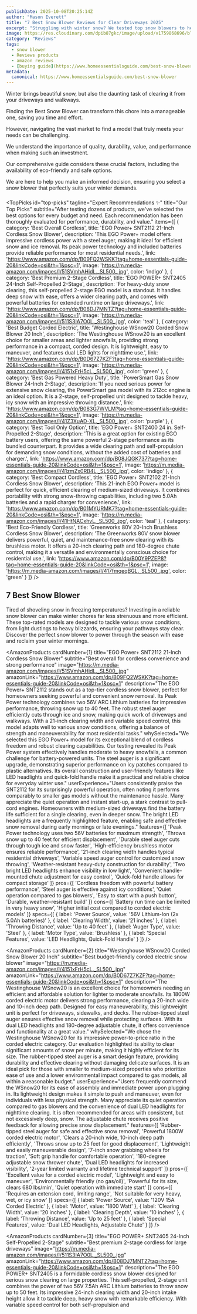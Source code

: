 ```yaml
---
publishDate: 2025-10-08T20:25:14Z
author: "Mason Everett"
title: "7 Best Snow Blower Reviews for Clear Driveways 2025"
excerpt: "Struggling with winter snow? We tested top snow blowers to help you find the perfect one for effortless snow removal and a clear path this season."
image: https://res.cloudinary.com/dpib87gkc/image/upload/v1759868696/blog_image_1759868696_n5i62x.webp
category: "Reviews"
tags:
  - snow blower
  - Reviews products
  - amazon reviews
  - [buying guide](https://www.homeessentialsguide.com/best-snow-blower-reviews)
metadata:
  canonical: https://www.homeessentialsguide.com/best-snow-blower
---
```



<p>Winter brings beautiful snow, but also the daunting task of clearing it from your driveways and walkways.</p>
<p>Finding the Best Snow Blower can transform this chore into a manageable one, saving you time and effort.</p>
<p>However, navigating the vast market to find a model that truly meets your needs can be challenging.</p>
<p>We understand the importance of quality, durability, value, and performance when making such an investment.</p>
<p>Our comprehensive guide considers these crucial factors, including the availability of eco-friendly and safe options.</p>
<p>We are here to help you make an informed decision, ensuring you select a snow blower that perfectly suits your winter demands.</p>

###

<TopPicks
  id="top-picks"
  tagline="Expert Recommendations ✨"
  title="Our Top Picks"
  subtitle="After testing dozens of products, we've selected the best options for every budget and need. Each recommendation has been thoroughly evaluated for performance, durability, and value."
  items={[
    {
      category: 'Best Overall Cordless',
      title: 'EGO Power+ SNT2112 21-Inch Cordless Snow Blower',
      description: 'This EGO Power+ model offers impressive cordless power with a steel auger, making it ideal for efficient snow and ice removal. Its peak power technology and included batteries provide reliable performance for most residential needs.',
      link: 'https://www.amazon.com/dp/B09FQ2WSKK?tag=home-essentials-guide-20&linkCode=osi&th=1&psc=1',
      image: 'https://m.media-amazon.com/images/I/51SVmhAHidL._SL500_.jpg',
      color: 'indigo'
    },
    {
      category: 'Best Premium 2-Stage Cordless',
      title: 'EGO POWER+ SNT2405 24-Inch Self-Propelled 2-Stage',
      description: 'For heavy-duty snow clearing, this self-propelled 2-stage EGO model is a standout. It handles deep snow with ease, offers a wider clearing path, and comes with powerful batteries for extended runtime on large driveways.',
      link: 'https://www.amazon.com/dp/B08DJ7MNTZ?tag=home-essentials-guide-20&linkCode=osi&th=1&psc=1',
      image: 'https://m.media-amazon.com/images/I/511S3IA7O0L._SL500_.jpg',
      color: 'teal'
    },
    {
      category: 'Best Budget Corded Electric',
      title: 'Westinghouse WSnow20 Corded Snow Blower 20 Inch',
      description: 'The Westinghouse WSnow20 is an excellent choice for smaller areas and lighter snowfalls, providing strong performance in a compact, corded design. It is lightweight, easy to maneuver, and features dual LED lights for nighttime use.',
      link: 'https://www.amazon.com/dp/B0D67Z7KZF?tag=home-essentials-guide-20&linkCode=osi&th=1&psc=1',
      image: 'https://m.media-amazon.com/images/I/4151xFrH5cL._SL500_.jpg',
      color: 'green'
    },
    {
      category: 'Best Gas Powered Heavy Duty',
      title: 'PowerSmart Gas Snow Blower 24-Inch 2-Stage',
      description: 'If you need serious power for extensive snow clearing, the PowerSmart gas model with its 212cc engine is an ideal option. It is a 2-stage, self-propelled unit designed to tackle heavy, icy snow with an impressive throwing distance.',
      link: 'https://www.amazon.com/dp/B083G7WVLM?tag=home-essentials-guide-20&linkCode=osi&th=1&psc=1',
      image: 'https://m.media-amazon.com/images/I/41Z3XuAD-XL._SL500_.jpg',
      color: 'purple'
    },
    {
      category: 'Best Tool Only Option',
      title: 'EGO Power+ SNT2400 24 in. Self-Propelled 2-Stage',
      description: 'This is a great option for existing EGO battery users, offering the same powerful 2-stage performance as its bundled counterpart. It provides a wide clearing path and self-propulsion for demanding snow conditions, without the added cost of batteries and charger.',
      link: 'https://www.amazon.com/dp/B08JQGK737?tag=home-essentials-guide-20&linkCode=osi&th=1&psc=1',
      image: 'https://m.media-amazon.com/images/I/41zmZx0RB4L._SL500_.jpg',
      color: 'indigo'
    },
    {
      category: 'Best Compact Cordless',
      title: 'EGO Power+ SNT2102 21-Inch Cordless Snow Blower',
      description: 'This 21-inch EGO Power+ model is perfect for quick, efficient clearing of medium-sized driveways. It combines portability with strong snow-throwing capabilities, including two 5.0Ah batteries and a rapid charger for convenience.',
      link: 'https://www.amazon.com/dp/B01MYURMK7?tag=home-essentials-guide-20&linkCode=osi&th=1&psc=1',
      image: 'https://m.media-amazon.com/images/I/41HtNACxhvL._SL500_.jpg',
      color: 'teal'
    },
    {
      category: 'Best Eco-Friendly Cordless',
      title: 'Greenworks 80V 20-Inch Brushless Cordless Snow Blower',
      description: 'The Greenworks 80V snow blower delivers powerful, quiet, and maintenance-free snow clearing with its brushless motor. It offers a 20-inch clearing path and 180-degree chute control, making it a versatile and environmentally conscious choice for residential use.',
      link: 'https://www.amazon.com/dp/B00Y9PZEP8?tag=home-essentials-guide-20&linkCode=osi&th=1&psc=1',
      image: 'https://m.media-amazon.com/images/I/417fmqeqBGL._SL500_.jpg',
      color: 'green'
    }
  ]}
/>

## 7 Best Snow Blower

Tired of shoveling snow in freezing temperatures? Investing in a reliable snow blower can make winter chores far less strenuous and more efficient. These top-rated models are designed to tackle various snow conditions, from light dustings to heavy blizzards, ensuring your pathways stay clear. Discover the perfect snow blower to power through the season with ease and reclaim your winter mornings.

<AmazonProducts
  cardNumber={1}
  title="EGO Power+ SNT2112 21-Inch Cordless Snow Blower"
  subtitle="Best overall for cordless convenience and strong performance"
  image="https://m.media-amazon.com/images/I/51SVmhAHidL._SL500_.jpg"
  amazonLink="https://www.amazon.com/dp/B09FQ2WSKK?tag=home-essentials-guide-20&linkCode=osi&th=1&psc=1"
  description="The EGO Power+ SNT2112 stands out as a top-tier cordless snow blower, perfect for homeowners seeking powerful and convenient snow removal. Its Peak Power technology combines two 56V ARC Lithium batteries for impressive performance, throwing snow up to 40 feet. The robust steel auger efficiently cuts through ice and snow, making quick work of driveways and walkways. With a 21-inch clearing width and variable speed control, this model adapts well to various snow conditions, offering a balance of strength and maneuverability for most residential tasks."
  whySelected="We selected this EGO Power+ model for its exceptional blend of cordless freedom and robust clearing capabilities. Our testing revealed its Peak Power system effectively handles moderate to heavy snowfalls, a common challenge for battery-powered units. The steel auger is a significant upgrade, demonstrating superior performance on icy patches compared to plastic alternatives. Its overall construction and user-friendly features like LED headlights and quick-fold handle make it a practical and reliable choice for everyday winter use."
  userExperience="Users consistently praise the SNT2112 for its surprisingly powerful operation, often noting it performs comparably to smaller gas models without the maintenance hassle. Many appreciate the quiet operation and instant start-up, a stark contrast to pull-cord engines. Homeowners with medium-sized driveways find the battery life sufficient for a single clearing, even in deeper snow. The bright LED headlights are a frequently highlighted feature, enabling safe and effective snow removal during early mornings or late evenings."
  features={[
    'Peak Power technology uses two 56V batteries for maximum strength',
    'Throws snow up to 40 feet for efficient displacement',
    'Durable steel auger cuts through tough ice and snow faster',
    'High-efficiency brushless motor ensures reliable performance',
    '21-inch clearing width handles typical residential driveways',
    'Variable speed auger control for customized snow throwing',
    'Weather-resistant heavy-duty construction for durability',
    'Two bright LED headlights enhance visibility in low light',
    'Convenient handle-mounted chute adjustment for easy control',
    'Quick-fold handle allows for compact storage'
  ]}
  pros={[
    'Cordless freedom with powerful battery performance',
    'Steel auger is effective against icy conditions',
    'Quiet operation compared to gas blowers',
    'Easy to start with a push button',
    'Durable, weather-resistant build'
  ]}
  cons={[
    'Battery run time can be limited in very heavy snow',
    'Higher initial cost compared to corded electric models'
  ]}
  specs={[
    { label: 'Power Source', value: '56V Lithium-Ion (2x 5.0Ah batteries)' },
    { label: 'Clearing Width', value: '21 inches' },
    { label: 'Throwing Distance', value: 'Up to 40 feet' },
    { label: 'Auger Type', value: 'Steel' },
    { label: 'Motor Type', value: 'Brushless' },
    { label: 'Special Features', value: 'LED Headlights, Quick-Fold Handle' }
  ]}
/>

<AmazonProducts
  cardNumber={2}
  title="Westinghouse WSnow20 Corded Snow Blower 20 Inch"
  subtitle="Best budget-friendly corded electric snow blower"
  image="https://m.media-amazon.com/images/I/4151xFrH5cL._SL500_.jpg"
  amazonLink="https://www.amazon.com/dp/B0D67Z7KZF?tag=home-essentials-guide-20&linkCode=osi&th=1&psc=1"
  description="The Westinghouse WSnow20 is an excellent choice for homeowners needing an efficient and affordable solution for lighter to moderate snowfalls. Its 1800W corded electric motor delivers strong performance, clearing a 20-inch wide and 10-inch deep path. Designed for easy maneuverability, this lightweight unit is perfect for driveways, sidewalks, and decks. The rubber-tipped steel auger ensures effective snow removal while protecting surfaces. With its dual LED headlights and 180-degree adjustable chute, it offers convenience and functionality at a great value."
  whySelected="We chose the Westinghouse WSnow20 for its impressive power-to-price ratio in the corded electric category. Our evaluation highlighted its ability to clear significant amounts of snow per minute, making it highly efficient for its size. The rubber-tipped steel auger is a smart design feature, providing durability and effective clearing without damaging delicate surfaces. It is an ideal pick for those with smaller to medium-sized properties who prioritize ease of use and a lower environmental impact compared to gas models, all within a reasonable budget."
  userExperience="Users frequently commend the WSnow20 for its ease of assembly and immediate power upon plugging in. Its lightweight design makes it simple to push and maneuver, even for individuals with less physical strength. Many appreciate its quiet operation compared to gas blowers and the convenience of dual LED headlights for nighttime clearing. It is often recommended for areas with consistent, but not excessively deep, snow. The adjustable chute receives positive feedback for allowing precise snow displacement."
  features={[
    'Rubber-tipped steel auger for safe and effective snow removal',
    'Powerful 1800W corded electric motor',
    'Clears a 20-inch wide, 10-inch deep path efficiently',
    'Throws snow up to 25 feet for good displacement',
    'Lightweight and easily maneuverable design',
    '7-inch snow grabbing wheels for traction',
    'Soft grip handle for comfortable operation',
    '180-degree adjustable snow thrower chute',
    'Dual LED headlights for increased visibility',
    '2-year limited warranty and lifetime technical support'
  ]}
  pros={[
    'Excellent value for a corded electric model',
    'Lightweight and easy to maneuver',
    'Environmentally friendly (no gas/oil)',
    'Powerful for its size, clears 680 lbs/min',
    'Quiet operation with immediate start'
  ]}
  cons={[
    'Requires an extension cord, limiting range',
    'Not suitable for very heavy, wet, or icy snow'
  ]}
  specs={[
    { label: 'Power Source', value: '120V 15A Corded Electric' },
    { label: 'Motor', value: '1800 Watt' },
    { label: 'Clearing Width', value: '20 inches' },
    { label: 'Clearing Depth', value: '10 inches' },
    { label: 'Throwing Distance', value: 'Up to 25 feet' },
    { label: 'Special Features', value: 'Dual LED Headlights, Adjustable Chute' }
  ]}
/>

<AmazonProducts
  cardNumber={3}
  title="EGO POWER+ SNT2405 24-Inch Self-Propelled 2-Stage"
  subtitle="Best premium 2-stage cordless for large driveways"
  image="https://m.media-amazon.com/images/I/511S3IA7O0L._SL500_.jpg"
  amazonLink="https://www.amazon.com/dp/B08DJ7MNTZ?tag=home-essentials-guide-20&linkCode=osi&th=1&psc=1"
  description="The EGO POWER+ SNT2405 is a formidable cordless snow blower designed for serious snow clearing on large properties. This self-propelled, 2-stage unit combines the power of two 56V 7.5Ah ARC Lithium batteries to throw snow up to 50 feet. Its impressive 24-inch clearing width and 20-inch intake height allow it to tackle deep, heavy snow with remarkable efficiency. With variable speed control for both self-propulsion and
